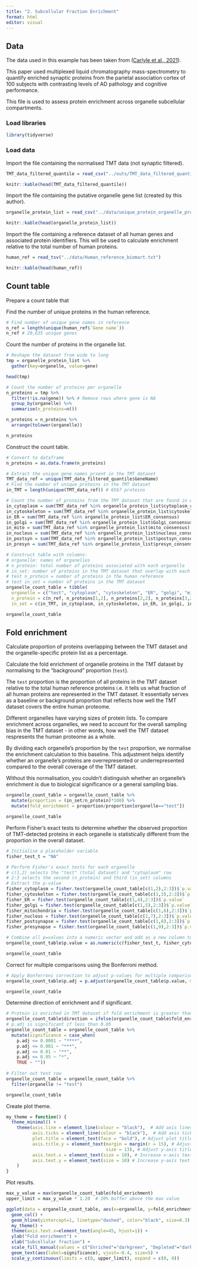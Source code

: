 ```yaml
---
title: "2. Subcellular Fraction Enrichment"
format: html
editor: visual
---
```


## Data

The data used in this example has been taken from ([Carlyle et al., 2021](https://www.sciencedirect.com/science/article/pii/S0197458021001275?via%3Dihub#sec0002)).

This paper used multiplexed liquid chromatography mass-spectrometry to quantify enriched synaptic proteins from the parietal association cortex of 100 subjects with contrasting levels of AD pathology and cognitive performance.

This file is used to assess protein enrichment across organelle subcellular compartments.

### Load libraries

```r
library(tidyverse)
```

### Load data

Import the file containing the normalised TMT data (not synaptic filtered).

```r
TMT_data_filtered_quantile = read_csv("../outs/TMT_data_filtered_quantile.csv")

knitr::kable(head(TMT_data_filtered_quantile))
```

Import the file containing the putative organelle gene list (created by this author).

```r
organelle_protein_list = read_csv("../data/unique_protein_organelle_protein_lists.csv")

knitr::kable(head(organelle_protein_list))
```

Import the file containing a reference dataset of all human genes and associated protein identifiers. This will be used to calculate enrichment relative to the total number of human proteins.

```r
human_ref = read_tsv("../data/Human_reference_biomart.txt")

knitr::kable(head(human_ref))
```

## Count table

Prepare a count table that

Find the number of unique proteins in the human reference.

```r
# Find number of unique gene names in reference
n_ref = length(unique(human_ref$`Gene name`))
n_ref # 20,635 unique genes
```

Count the number of proteins in the organelle list.

```r
# Reshape the dataset from wide to long
tmp = organelle_protein_list %>%
  gather(key=organelle, value=gene)

head(tmp)
```

```r
# Count the number of proteins per organelle
n_proteins = tmp %>%
  filter(!is.na(gene)) %>% # Remove rows where gene is NA
  group_by(organelle) %>%
  summarise(n_proteins=n())

n_proteins = n_proteins %>%
  arrange(tolower(organelle))

n_proteins
```

Construct the count table.

```r
# Convert to dataframe
n_proteins = as.data.frame(n_proteins)

# Extract the unique gene names prsent in the TMT dataset
TMT_data_ref = unique(TMT_data_filtered_quantile$GeneName)
# Find the number of unique proteins in the TMT dataset
in_TMT = length(unique(TMT_data_ref)) # 6567 proteins

# Count the number of proteins from the TMT dataset that are found in each organelle list
in_cytoplasm = sum(TMT_data_ref %in% organelle_protein_list$cytoplasm_consensus)
in_cytoskeleton = sum(TMT_data_ref %in% organelle_protein_list$cytoskeleton_consensus)
in_ER = sum(TMT_data_ref %in% organelle_protein_list$ER_consensus)
in_golgi = sum(TMT_data_ref %in% organelle_protein_list$Golgi_consensus)
in_mito = sum(TMT_data_ref %in% organelle_protein_list$mito_consensus)
in_nucleus = sum(TMT_data_ref %in% organelle_protein_list$nucleus_consensus)
in_postsyn = sum(TMT_data_ref %in% organelle_protein_list$postsyn_consensus_list)
in_presyn = sum(TMT_data_ref %in% organelle_protein_list$presyn_consensus)

# Construct table with columns:
# organelle: names of organelles
# n_protein: total number of proteins associated with each organelle
# in_set: number of proteins in the TMT dataset that overlap with each organelle list
# test n_protein = number of proteins in the human reference
# test in_set = number of proteins in the TMT dataset
organelle_count_table = tibble(
  organelle = c("test", "cytoplasm", "cytoskeleton", "ER", "golgi", "mitochondria", "nucleus", "postsynapse", "presynapse"), 
  n_protein = c(n_ref, n_proteins[1,2], n_proteins[2,2], n_proteins[3,2], n_proteins[4,2], n_proteins[5,2], n_proteins[6,2], n_proteins[7,2], n_proteins[8,2]), 
  in_set = c(in_TMT, in_cytoplasm, in_cytoskeleton, in_ER, in_golgi, in_mito, in_nucleus, in_postsyn, in_presyn))

organelle_count_table
```

## Fold enrichment

Calculate proportion of proteins overlapping between the TMT dataset and the organelle-specific protein list as a percentage.

Calculate the fold enrichment of organelle proteins in the TMT dataset by normalising to the "background" proportion (`test`).

The `test` proportion is the proportion of all proteins in the TMT dataset relative to the total human reference proteins i.e. it tells us what fraction of all human proteins are represented in the TMT dataset. It essentially serves as a baseline or background proportion that reflects how well the TMT dataset covers the entire human proteome.

Different organelles have varying sizes of protein lists. To compare enrichment across organelles, we need to account for the overall sampling bias in the TMT dataset - in other words, how well the TMT dataset respresents the human proteome as a whole.

By dividing each organelle's proportion by the `test` proportion, we normalise the enrichment calculation to this baseline. This adjustment helps identify whether an organelle's proteins are overrepresented or underrepresented compared to the overall coverage of the TMT dataset.

Without this normalisation, you couldn't distinguish whether an organelle's enrichment is due to biological significance or a general sampling bias.

```r
organelle_count_table = organelle_count_table %>%
  mutate(proportion = (in_set/n_protein)*100) %>%
  mutate(fold_enrichment = proportion/proportion[organelle=="test"])

organelle_count_table
```

Perform Fisher's exact tests to determine whether the observed proportion of TMT-detected proteins in each organelle is statistically different from the proportion in the overall dataset.

```r
# Initialise a placeholder variable
fisher_test_t = "NA"

# Perform Fisher's exact tests for each organelle
# c(1,2) selects the "test" (total dataset) and "cytoplasm" row
# 2:3 selects the second (n_protein) and third (in_set) columns
# Extract the p-value
fisher_cytoplasm = fisher.test(organelle_count_table[c(1,2),2:3])$`p.value`
fisher_cytoskelton = fisher.test(organelle_count_table[c(1,3),2:3])$`p.value`
fisher_ER = fisher.test(organelle_count_table[c(1,4),2:3])$`p.value`
fisher_golgi = fisher.test(organelle_count_table[c(1,5),2:3])$`p.value`
fisher_mitochondria = fisher.test(organelle_count_table[c(1,6),2:3])$`p.value`
fisher_nucleus = fisher.test(organelle_count_table[c(1,7),2:3])$`p.value`
fisher_postsynapse = fisher.test(organelle_count_table[c(1,8),2:3])$`p.value`
fisher_presynapse = fisher.test(organelle_count_table[c(1,9),2:3])$`p.value`

# Combine all p=values into a numeric vector and add as a new column to the count table
organelle_count_table$p.value = as.numeric(c(fisher_test_t, fisher_cytoplasm, fisher_cytoskelton, fisher_ER, fisher_golgi, fisher_mitochondria, fisher_nucleus, fisher_postsynapse, fisher_presynapse))

organelle_count_table
```

Correct for multiple comparisons using the Bonferroni method.

```r
# Apply Bonferroni correction to adjust p-values for multiple comparisons (p.adj)
organelle_count_table$p.adj = p.adjust(organelle_count_table$p.value, method = "bonferroni")

organelle_count_table
```

Determine direction of enrichment and if significant.

```r
# Protein is enriched in TMT dataset if fold enrichment is greater than 1
organelle_count_table$direction = ifelse(organelle_count_table$fold_enrichment > 1, "Enriched", "Depleted")
# p.adj is significant if less than 0.05
organelle_count_table = organelle_count_table %>%
  mutate(significance = case_when(
    p.adj <= 0.0001 ~ "****",
    p.adj <= 0.001 ~ "***",
    p.adj <= 0.01 ~ "**",
    p.adj <= 0.05 ~ "*",
    TRUE ~ ""))
  
# Filter out test row
organelle_count_table = organelle_count_table %>%
  filter(organelle != "test")

organelle_count_table
```

Create plot theme.

```r
my_theme = function() {
  theme_minimal() +
    theme(axis.line = element_line(colour = "black"),  # Add axis lines
          axis.ticks = element_line(colour = "black"),  # Add axis ticks
          plot.title = element_text(face = "bold"), # Adjust plot title
          axis.title.y = element_text(margin = margin(r = 15), # Adjust y-axis title position
                                      size = 13), # Adjust y-axis title size
          axis.text.x = element_text(size = 10), # Increase x-axis text size
          axis.text.y = element_text(size = 10) # Increase y-axis text size
    ) 
}
```

Plot results.

```r
max_y_value = max(organelle_count_table$fold_enrichment)
upper_limit = max_y_value * 1.20  # 20% buffer above the max value

ggplot(data = organelle_count_table, aes(x=organelle, y=fold_enrichment, fill=direction)) +
  geom_col() +
  geom_hline(yintercept=1, linetype="dashed", color="black", size=0.3) +
  my_theme() +
  theme(axis.text.x=element_text(angle=45, hjust=1)) +
  ylab("Fold enrichment") +
  xlab("Subcellular fraction") +
  scale_fill_manual(values = c("Enriched"="darkgreen", "Depleted"="darkred")) +
  geom_text(aes(label=significance), vjust=-0.4, size=5) +
  scale_y_continuous(limits = c(0, upper_limit), expand = c(0, 0))
```
